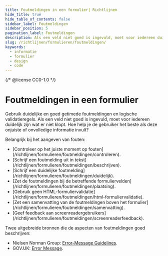 ```yaml
---
title: Foutmeldingen in een formulier| Richtlijnen
hide_title: true
hide_table_of_contents: false
sidebar_label: Foutmeldingen
sidebar_position: 5
pagination_label: Foutmeldingen
description: Als een veld niet goed is ingevuld, moet voor iedereen duidelijk zijn wat er niet klopt. Hoe help je de gebruiker het beste als die onjuiste of onvolledige informatie invult?
slug: /richtlijnen/formulieren/foutmeldingen/
keywords:
  - informatie
  - formulier
  - design
  - code
---
```


{/* @license CC0-1.0 */}


# Foutmeldingen in een formulier

Gebruik duidelijke en goed getimede foutmeldingen en logische validatieregels. Als een veld niet goed is ingevuld, moet voor iedereen duidelijk zijn wat er niet klopt. Hoe help je de gebruiker het beste als deze onjuiste of onvolledige informatie invult?

Belangrijk bij het aangeven van fouten:

- <FragmentRedirect id="controleer-op-het-juiste-moment-op-fouten">
    [Controleer op het juiste moment op fouten](/richtlijnen/formulieren/foutmeldingen/controleren).
  </FragmentRedirect>
- <FragmentRedirect id="schrijf-een-foutmelding-uit-in-tekst">
    [Schrijf een foutmelding uit in tekst](/richtlijnen/formulieren/foutmeldingen/beschrijven).
  </FragmentRedirect>
- <FragmentRedirect id="schrijf-een-duidelijke-foutmelding">
    [Schrijf een duidelijke foutmelding](/richtlijnen/formulieren/foutmeldingen/duidelijk).
  </FragmentRedirect>
- <FragmentRedirect id="zet-de-foutmeldingen-bij-de-betreffende-formuliervelden">
    [Zet de foutmeldingen bij de betreffende formuliervelden](/richtlijnen/formulieren/foutmeldingen/plaatsing).
  </FragmentRedirect>
- <FragmentRedirect id="gebruik-geen-html-formuliervalidatie">
    [Gebruik geen HTML-formuliervalidatie](/richtlijnen/formulieren/foutmeldingen/html-formuliervalidatie).
  </FragmentRedirect>
- <FragmentRedirect id="zet-een-samenvatting-van-de-foutmeldingen-boven-het-formulier">
    [Zet een samenvatting van de foutmeldingen boven het
    formulier](/richtlijnen/formulieren/foutmeldingen/samenvatting).
  </FragmentRedirect>
- <FragmentRedirect id="geef-feedback-aan-screenreadergebruikers">
    [Geef feedback aan screenreadergebruikers](/richtlijnen/formulieren/foutmeldingen/screenreaderfeedback).
  </FragmentRedirect>

Twee uitgebreide bronnen die de aspecten van foutmeldingen goed beschrijven:

- Nielsen Norman Group: [<span lang="en">Error-Message Guidelines</span>](https://www.nngroup.com/articles/error-message-guidelines/).
- GOV.UK: [<span lang="en">Error Message</span>](https://design-system.service.gov.uk/components/error-message/).

<FormFooterInfo />
